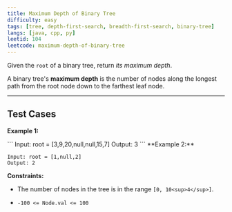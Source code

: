 ```yaml
---
title: Maximum Depth of Binary Tree
difficulty: easy
tags: [tree, depth-first-search, breadth-first-search, binary-tree]
langs: [java, cpp, py]
leetid: 104
leetcode: maximum-depth-of-binary-tree
---
```

Given the `root` of a binary tree, return *its maximum depth*.

A binary tree's **maximum depth** is the number of nodes along the longest path from the root node down to the farthest leaf node.

 

---
## Test Cases
**Example 1:**

<MdxImage alt="" src="https://assets.leetcode.com/uploads/2020/11/26/tmp-tree.jpg" style="width: 400px; height: 277px;" />
```
Input: root = [3,9,20,null,null,15,7]
Output: 3
```
**Example 2:**

```
Input: root = [1,null,2]
Output: 2
```
 

**Constraints:**

	
* The number of nodes in the tree is in the range `[0, 10<sup>4</sup>]`.
	
* `-100 <= Node.val <= 100`
